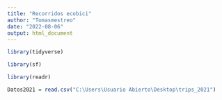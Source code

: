 ```yaml
---
title: "Recorridos ecobici"
author: "Tomasmestreo"
date: "2022-08-06"
output: html_document
---
```

```r
library(tidyverse)
```
```r
library(sf)
```
```r
library(readr)
```

```r
Datos2021 = read.csv("C:\Users\Usuario Abierto\Desktop\trips_2021")
```

 

 
 
